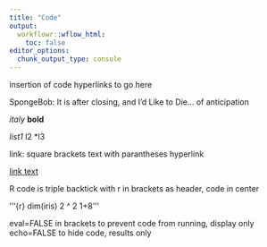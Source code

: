 ```yaml
---
title: "Code"
output:
  workflowr::wflow_html:
    toc: false
editor_options:
  chunk_output_type: console
---
```


insertion of code hyperlinks to go here


SpongeBob: It is after closing, and I'd Like to Die... of anticipation

*italy*
**bold**

*list1
*l2
*l3


link: square brackets text with parantheses hyperlink

[link text](www.github.com)


R code is triple backtick with r in brackets as header, code in center


'''{r}
dim(iris)
2 ^ 2
1+8
'''

eval=FALSE in brackets to prevent code from running, display only
echo=FALSE to hide code, results only


